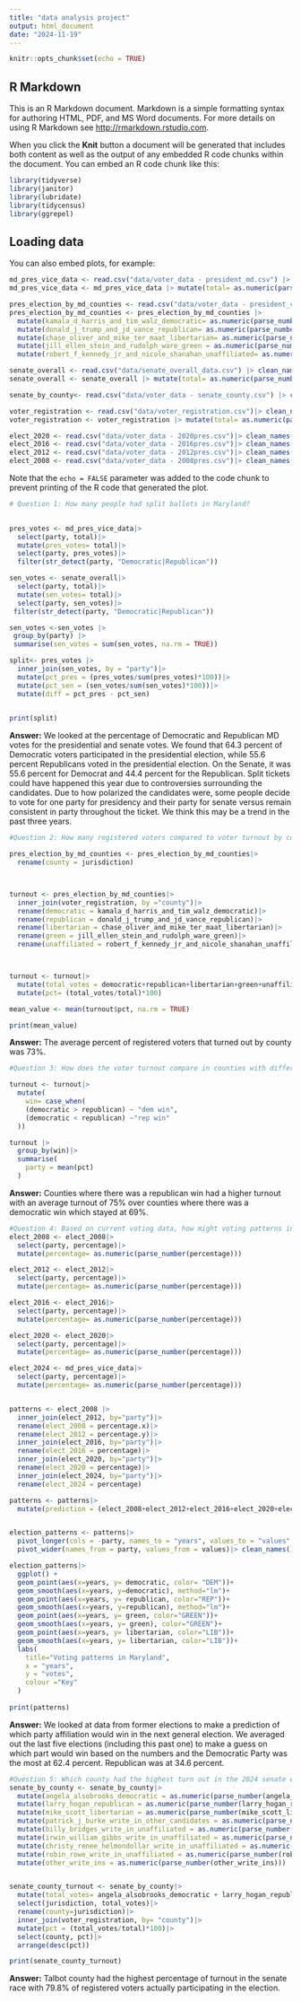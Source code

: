 ```yaml
---
title: "data analysis project"
output: html_document
date: "2024-11-19"
---
```


```r
knitr::opts_chunk$set(echo = TRUE)
```

## R Markdown

This is an R Markdown document. Markdown is a simple formatting syntax for authoring HTML, PDF, and MS Word documents. For more details on using R Markdown see <http://rmarkdown.rstudio.com>.

When you click the **Knit** button a document will be generated that includes both content as well as the output of any embedded R code chunks within the document. You can embed an R code chunk like this:

```r
library(tidyverse)
library(janitor)
library(lubridate)
library(tidycensus)
library(ggrepel)
```

## Loading data

You can also embed plots, for example:

```r
md_pres_vice_data <- read.csv("data/voter_data - president_md.csv") |> clean_names ()
md_pres_vice_data <- md_pres_vice_data |> mutate(total= as.numeric(parse_number(total)))  

pres_election_by_md_counties <- read.csv("data/voter_data - president_county.csv") |> clean_names ()
pres_election_by_md_counties <- pres_election_by_md_counties |> 
  mutate(kamala_d_harris_and_tim_walz_democratic= as.numeric(parse_number(kamala_d_harris_and_tim_walz_democratic)))|>
  mutate(donald_j_trump_and_jd_vance_republican= as.numeric(parse_number(donald_j_trump_and_jd_vance_republican)))|>
  mutate(chase_oliver_and_mike_ter_maat_libertarian= as.numeric(parse_number(chase_oliver_and_mike_ter_maat_libertarian)))|>
  mutate(jill_ellen_stein_and_rudolph_ware_green = as.numeric(parse_number(jill_ellen_stein_and_rudolph_ware_green)))|>
  mutate(robert_f_kennedy_jr_and_nicole_shanahan_unaffiliated= as.numeric(parse_number(robert_f_kennedy_jr_and_nicole_shanahan_unaffiliated)))

senate_overall <- read.csv("data/senate_overall_data.csv") |> clean_names ()
senate_overall <- senate_overall |> mutate(total= as.numeric(parse_number(total)))  

senate_by_county<- read.csv("data/voter_data - senate_county.csv") |> clean_names ()

voter_registration <- read.csv("data/voter_registration.csv")|> clean_names()
voter_registration <- voter_registration |> mutate(total= as.numeric(parse_number(total)))  

elect_2020 <- read.csv("data/voter_data - 2020pres.csv")|> clean_names()
elect_2016 <- read.csv("data/voter_data - 2016pres.csv")|> clean_names()
elect_2012 <- read.csv("data/voter_data - 2012pres.csv")|> clean_names()
elect_2008 <- read.csv("data/voter_data - 2008pres.csv")|> clean_names()
```

Note that the `echo = FALSE` parameter was added to the code chunk to prevent printing of the R code that generated the plot.

```r
# Question 1: How many people had split ballots in Maryland? 

  
pres_votes <- md_pres_vice_data|>
  select(party, total)|>
  mutate(pres_votes= total)|>
  select(party, pres_votes)|>
  filter(str_detect(party, "Democratic|Republican"))

sen_votes <- senate_overall|>
  select(party, total)|>
  mutate(sen_votes= total)|>
  select(party, sen_votes)|> 
 filter(str_detect(party, "Democratic|Republican"))

sen_votes <-sen_votes |>
 group_by(party) |>
 summarise(sen_votes = sum(sen_votes, na.rm = TRUE)) 

split<- pres_votes |> 
  inner_join(sen_votes, by = "party")|>
  mutate(pct_pres = (pres_votes/sum(pres_votes)*100))|>
  mutate(pct_sen = (sen_votes/sum(sen_votes)*100))|>
  mutate(diff = pct_pres - pct_sen)
  

print(split)

```

**Answer:** We looked at the percentage of Democratic and Republican MD votes for the presidential and senate votes. We found that 64.3 percent of Democratic voters participated in the presidential election, while 55.6 percent Republicans voted in the presidential election. On the Senate, it was 55.6 percent for Democrat and 44.4 percent for the Republican. Split tickets could have happened this year due to controversies surrounding the candidates. Due to how polarized the candidates were, some people decide to vote for one party for presidency and their party for senate versus remain consistent in party throughout the ticket. We think this may be a trend in the past three years.

```r
#Question 2: How many registered voters compared to voter turnout by county? 

pres_election_by_md_counties <- pres_election_by_md_counties|>
  rename(county = jurisdiction)



turnout <- pres_election_by_md_counties|>
  inner_join(voter_registration, by ="county")|>
  rename(democratic = kamala_d_harris_and_tim_walz_democratic)|>
  rename(republican = donald_j_trump_and_jd_vance_republican)|>
  rename(libertarian = chase_oliver_and_mike_ter_maat_libertarian)|>
  rename(green = jill_ellen_stein_and_rudolph_ware_green)|>
  rename(unaffiliated = robert_f_kennedy_jr_and_nicole_shanahan_unaffiliated)



turnout <- turnout|>
  mutate(total_votes = democratic+republican+libertarian+green+unaffiliated)|>
  mutate(pct= (total_votes/total)*100)

mean_value <- mean(turnout$pct, na.rm = TRUE)

print(mean_value)
```

**Answer:** The average percent of registered voters that turned out by county was 73%. 

```r
#Question 3: How does the voter turnout compare in counties with different political majorities? 

turnout <- turnout|>
  mutate(
    win= case_when(
    (democratic > republican) ~ "dem win",
    (democratic < republican) ~"rep win"
  ))

turnout |>
  group_by(win)|>
  summarise(
    party = mean(pct)
  )


```

**Answer:** Counties where there was a republican win had a higher turnout with an average turnout of 75% over counties where there was a democratic win which stayed at 69%.

```r
#Question 4: Based on current voting data, how might voting patterns in Maryland change in upcoming elections?
elect_2008 <- elect_2008|>
  select(party, percentage)|>
  mutate(percentage= as.numeric(parse_number(percentage)))

elect_2012 <- elect_2012|>
  select(party, percentage)|>
  mutate(percentage= as.numeric(parse_number(percentage)))

elect_2016 <- elect_2016|>
  select(party, percentage)|>
  mutate(percentage= as.numeric(parse_number(percentage)))

elect_2020 <- elect_2020|>
  select(party, percentage)|>
  mutate(percentage= as.numeric(parse_number(percentage)))

elect_2024 <- md_pres_vice_data|>
  select(party, percentage)|>
  mutate(percentage= as.numeric(parse_number(percentage)))


patterns <- elect_2008 |>
  inner_join(elect_2012, by="party")|>
  rename(elect_2008 = percentage.x)|>
  rename(elect_2012 = percentage.y)|>
  inner_join(elect_2016, by="party")|>
  rename(elect_2016 = percentage)|>
  inner_join(elect_2020, by="party")|>
  rename(elect_2020 = percentage)|>
  inner_join(elect_2024, by="party")|>
  rename(elect_2024 = percentage)

patterns <- patterns|>
  mutate(prediction = (elect_2008+elect_2012+elect_2016+elect_2020+elect_2024)/5)


election_patterns <- patterns|>
  pivot_longer(cols = -party, names_to = "years", values_to = "values" ) |>
  pivot_wider(names_from = party, values_from = values)|> clean_names()

election_patterns|>
  ggplot() + 
  geom_point(aes(x=years, y= democratic, color= "DEM"))+
  geom_smooth(aes(x=years, y=democratic), method="lm")+
  geom_point(aes(x=years, y= republican, color="REP"))+
  geom_smooth(aes(x=years, y=republican), method="lm")+
  geom_point(aes(x=years, y= green, color="GREEN"))+ 
  geom_smooth(aes(x=years, y= green), color="GREEN")+ 
  geom_point(aes(x=years, y= libertarian, color="LIB"))+
  geom_smooth(aes(x=years, y= libertarian, color="LIB"))+ 
  labs(
    title="Voting patterns in Maryland",
    x = "years",
    y = "votes",
    colour ="Key"
  )
    
print(patterns)
```

**Answer:** We looked at data from former elections to make a prediction of which party affiliation would win in the next general election. We averaged out the last five elections (including this past one) to make a guess on which part would win based on the numbers and the Democratic Party was the most at 62.4 percent. Republican was at 34.6 percent.

```r
#Question 5: Which county had the highest turn out in the 2024 senate election? 
senate_by_county <- senate_by_county|>
  mutate(angela_alsobrooks_democratic = as.numeric(parse_number(angela_alsobrooks_democratic)))|>
  mutate(larry_hogan_republican = as.numeric(parse_number(larry_hogan_republican)))|>
  mutate(mike_scott_libertarian = as.numeric(parse_number(mike_scott_libertarian)))|>
  mutate(patrick_j_burke_write_in_other_candidates = as.numeric(parse_number(patrick_j_burke_write_in_other_candidates)))|>
  mutate(billy_bridges_write_in_unaffiliated = as.numeric(parse_number(billy_bridges_write_in_unaffiliated)))|>
  mutate(irwin_william_gibbs_write_in_unaffiliated = as.numeric(parse_number(irwin_william_gibbs_write_in_unaffiliated)))|>
  mutate(christy_renee_helmondollar_write_in_unaffiliated = as.numeric(parse_number(christy_renee_helmondollar_write_in_unaffiliated)))|>
  mutate(robin_rowe_write_in_unaffiliated = as.numeric(parse_number(robin_rowe_write_in_unaffiliated)))|>
  mutate(other_write_ins = as.numeric(parse_number(other_write_ins)))


senate_county_turnout <- senate_by_county|>
  mutate(total_votes= angela_alsobrooks_democratic + larry_hogan_republican + mike_scott_libertarian + patrick_j_burke_write_in_other_candidates + billy_bridges_write_in_unaffiliated + irwin_william_gibbs_write_in_unaffiliated + christy_renee_helmondollar_write_in_unaffiliated + robin_rowe_write_in_unaffiliated)|>
  select(jurisdiction, total_votes)|>
  rename(county=jurisdiction)|>
  inner_join(voter_registration, by= "county")|>
  mutate(pct = (total_votes/total)*100)|>
  select(county, pct)|>
  arrange(desc(pct))

print(senate_county_turnout)
```

**Answer:** Talbot county had the highest percentage of turnout in the senate race with 79.8% of registered voters actually participating in the election.

